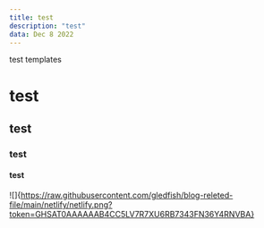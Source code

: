 ```yaml
---
title: test
description: "test"
data: Dec 8 2022
---
```


test templates

# test
## test
### test
#### test
![]{https://raw.githubusercontent.com/gledfish/blog-releted-file/main/netlify/netlify.png?token=GHSAT0AAAAAAB4CC5LV7R7XU6RB7343FN36Y4RNVBA}


